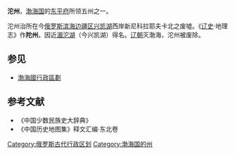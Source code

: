 '''沱州'''，[[渤海国|渤海国]]的[[东平府_(渤海国)|东平府]]所领五州之一。

沱州治所在今[[俄罗斯|俄罗斯]][[滨海边疆区|滨海边疆区]][[兴凯湖|兴凯湖]]西岸新尼科拉耶夫卡北之废墟。《[[辽史|辽史]]·地理志》作'''陀州'''。因近[[湄沱湖|湄沱湖]]（今兴凯湖）得名。[[辽朝|辽朝]]灭渤海，沱州被废除。
== 参见 ==
*[[渤海國行政區劃|渤海國行政區劃]]
== 参考文献 ==
* 《中国少数民族史大辞典》 
* 《中国历史地图集》释文汇编·东北卷 

{{渤海国行政区划|nocat}}

[[Category:俄罗斯古代行政区划|Category:俄罗斯古代行政区划]]
[[Category:渤海国的州|Category:渤海国的州]]
